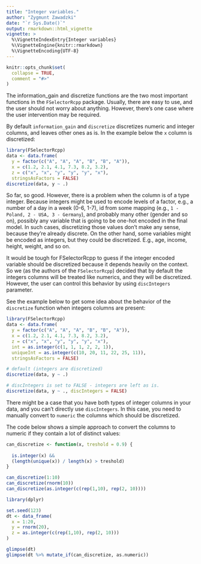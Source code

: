 ```yaml
---
title: "Integer variables."
author: "Zygmunt Zawadzki"
date: "`r Sys.Date()`"
output: rmarkdown::html_vignette
vignette: >
  %\VignetteIndexEntry{Integer variables}
  %\VignetteEngine{knitr::rmarkdown}
  %\VignetteEncoding{UTF-8}
---
```


```r
knitr::opts_chunk$set(
  collapse = TRUE,
  comment = "#>"
)
```

The information_gain and discretize functions are the two most important functions in the `FSelectorRcpp` package. Usually, there are easy to use, and the user should not worry about anything. However, there's one case where the user intervention may be required.

By default `information_gain` and `discretize` discretizes numeric and integer columns, and leaves other ones as is. In the example below the `x` column is discretized:

```r
library(FSelectorRcpp)
data <- data.frame(
  y = factor(c("A", "A", "A", "B", "B", "A")),
  x = c(1.2, 2.1, 4.1, 7.3, 8.2, 3.2),
  z = c("x", "x", "y", "y", "y", "x"),
  stringsAsFactors = FALSE)
discretize(data, y ~ .)
```

So far, so good. However, there is a problem when the column is of a type integer. Because integers might be used to encode levels of a factor, e.g., a number of a day in a week (0-6, 1-7), id from some mapping (e.g., `1 - Poland, 2 - USA, 3 - Germany`), and probably many other (gender and so on), possibly any variable that is going to be one-hot encoded in the final model. In such cases, discretizing those values don't make any sense, because they're already discrete. On the other hand, some variables might be encoded as integers, but they could be discretized. E.g., age, income, height, weight, and so on.

It would be tough for FSelectorRcpp to guess if the integer encoded variable should be discretized because it depends heavily on the context. So we (as the authors of the `FSelectorRcpp`) decided that by default the integers columns will be treated like numerics, and they will be discretized. However, the user can control this behavior by using `discIntegers` parameter.

See the example below to get some idea about the behavior of the `discretize` function when integers columns are present:

```r
library(FSelectorRcpp)
data <- data.frame(
  y = factor(c("A", "A", "A", "B", "B", "A")),
  x = c(1.2, 2.1, 4.1, 7.3, 8.2, 3.2),
  z = c("x", "x", "y", "y", "y", "x"),
  int = as.integer(c(1, 1, 1, 2, 2, 1)),
  uniqueInt = as.integer(c(10, 20, 11, 22, 25, 11)),
  stringsAsFactors = FALSE)

# default (integers are discretized)
discretize(data, y ~ .)

# discIntegers is set to FALSE - integers are left as is.
discretize(data, y ~ ., discIntegers = FALSE)
```


There might be a case that you have both types of integer columns in your data, and you can't directly use `discIntegers`. In this case, you need to manually convert to `numeric` the columns which should be discretized.

The code below shows a simple approach to convert the columns to numeric if they contain a lot of distinct values:

```r
can_discretize <- function(x, treshold = 0.9) {
  
  is.integer(x) &&
  (length(unique(x)) / length(x) > treshold)
}

can_discretize(1:10)
can_discretize(rnorm(10))
can_discretize(as.integer(c(rep(1,10), rep(2, 10))))

library(dplyr)

set.seed(123)
dt <- data_frame(
  x = 1:20,
  y = rnorm(20),
  z = as.integer(c(rep(1,10), rep(2, 10)))
)

glimpse(dt)
glimpse(dt %>% mutate_if(can_discretize, as.numeric))
```


